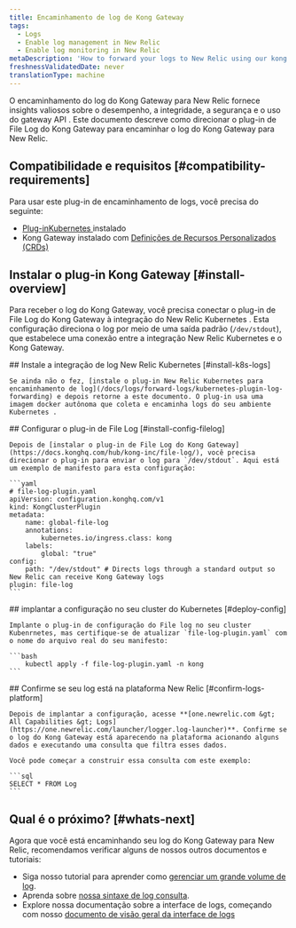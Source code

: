 ```yaml
---
title: Encaminhamento de log de Kong Gateway
tags:
  - Logs
  - Enable log management in New Relic
  - Enable log monitoring in New Relic
metaDescription: 'How to forward your logs to New Relic using our kong Gateway file log plugin, so you can use enhanced log management capabilities.'
freshnessValidatedDate: never
translationType: machine
---
```


O encaminhamento do log do Kong Gateway para New Relic fornece insights valiosos sobre o desempenho, a integridade, a segurança e o uso do gateway API . Este documento descreve como direcionar o plug-in de File Log do Kong Gateway para encaminhar o log do Kong Gateway para New Relic.

## Compatibilidade e requisitos [#compatibility-requirements]

Para usar este plug-in de encaminhamento de logs, você precisa do seguinte:

* [Plug-inKubernetes ](/docs/logs/forward-logs/kubernetes-plugin-log-forwarding)instalado
* Kong Gateway instalado com [Definições de Recursos Personalizados (CRDs)](https://docs.konghq.com/kubernetes-ingress-controller/latest/plugins/rate-limiting/#install-the-gateway-apis)

## Instalar o plug-in Kong Gateway [#install-overview]

Para receber o log do Kong Gateway, você precisa conectar o plug-in de File Log do Kong Gateway à integração do New Relic Kubernetes . Esta configuração direciona o log por meio de uma saída padrão (`/dev/stdout`), que estabelece uma conexão entre a integração New Relic Kubernetes e o Kong Gateway.

<Steps>
  <Step>
    ## Instale a integração de log New Relic Kubernetes [#install-k8s-logs]

    Se ainda não o fez, [instale o plug-in New Relic Kubernetes para encaminhamento de log](/docs/logs/forward-logs/kubernetes-plugin-log-forwarding) e depois retorne a este documento. O plug-in usa uma imagem docker autônoma que coleta e encaminha logs do seu ambiente Kubernetes .
  </Step>

  <Step>
    ## Configurar o plug-in de File Log [#install-config-filelog]

    Depois de [instalar o plug-in de File Log do Kong Gateway](https://docs.konghq.com/hub/kong-inc/file-log/), você precisa direcionar o plug-in para enviar o log para `/dev/stdout`. Aqui está um exemplo de manifesto para esta configuração:

    ```yaml
    # file-log-plugin.yaml
    apiVersion: configuration.konghq.com/v1
    kind: KongClusterPlugin
    metadata:
        name: global-file-log
        annotations:
            kubernetes.io/ingress.class: kong
        labels:
            global: "true"
    config:
        path: "/dev/stdout" # Directs logs through a standard output so New Relic can receive Kong Gateway logs
    plugin: file-log
    ```
  </Step>

  <Step>
    ## implantar a configuração no seu cluster do Kubernetes [#deploy-config]

    Implante o plug-in de configuração do File log no seu cluster Kubenrnetes, mas certifique-se de atualizar `file-log-plugin.yaml` com o nome do arquivo real do seu manifesto:

    ```bash
        kubectl apply -f file-log-plugin.yaml -n kong
    ```
  </Step>

  <Step>
    ## Confirme se seu log está na plataforma New Relic [#confirm-logs-platform]

    Depois de implantar a configuração, acesse **[one.newrelic.com &gt; All Capabilities &gt; Logs](https://one.newrelic.com/launcher/logger.log-launcher)**. Confirme se o log do Kong Gateway está aparecendo na plataforma acionando alguns dados e executando uma consulta que filtra esses dados.

    Você pode começar a construir essa consulta com este exemplo:

    ```sql
    SELECT * FROM Log
    ```
  </Step>
</Steps>

## Qual é o próximo? [#whats-next]

Agora que você está encaminhando seu log do Kong Gateway para New Relic, recomendamos verificar alguns de nossos outros documentos e tutoriais:

* Siga nosso tutorial para aprender como [gerenciar um grande volume de log](/docs/tutorial-manage-large-log-volume/get-started-managing-large-logs).
* Aprenda sobre [nossa sintaxe de log consulta](/docs/logs/ui-data/query-syntax-logs).
* Explore nossa documentação sobre a interface de logs, começando com nosso [documento de visão geral da interface de logs](/docs/logs/ui-data/use-logs-ui)